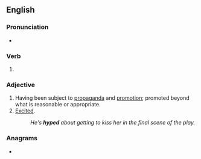==English==

===Pronunciation===
* {{IPA|/haɪpt/|lang=en}}

===Verb===
{{head|en|verb form}}

# {{en-past of|hype}}

===Adjective===
{{en-adj}}

# Having been subject to [[propaganda]] and [[promotion]]; promoted beyond what is reasonable or appropriate.
# [[excited|Excited]].
#: ''He's '''hyped''' about getting to kiss her in the final scene of the play.''

===Anagrams===
* {{anagrams|en|a=dehpy|phy ed}}